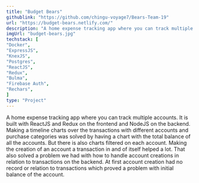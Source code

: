 ```yaml
---
title: "Budget Bears"
githublink: "https://github.com/chingu-voyage7/Bears-Team-19"
url: "https://budget-bears.netlify.com/"
description: "A home expense tracking app where you can track multiple accounts."
imgUrl: "budget-bears.jpg"
techstack: [
"Docker",
"ExpressJS",
"KnexJS",
"Postgres",
"ReactJS",
"Redux",
"Bulma",
"Firebase Auth",
"Rechars",
]
type: "Project"
---
```


A home expense tracking app where you can track multiple accounts. It is built with ReactJS and Redux on the frontend and NodeJS on the backend.
Making a timeline charts over the transactions with different accounts and purchase categories was solved by having a chart with the total balance of all the accounts. But there is also charts filtered on each account. Making the creation of an account a transaction in and of itself helped a lot. That also solved a problem we had with how to handle account creations in relation to transactions on the backend. At first account creation had no record or relation to transactions which proved a problem with initial balance of the account.
